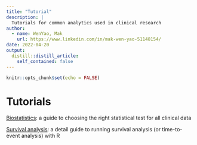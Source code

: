 ```yaml
---
title: "Tutorial"
description: |
  Tutorials for common analytics used in clinical research 
author:
  - name: WenYao, Mak
    url: https://www.linkedin.com/in/mak-wen-yao-51148154/
date: 2022-04-20
output:
  distill::distill_article:
    self_contained: false
---
```



```r
knitr::opts_chunk$set(echo = FALSE)
```

# Tutorials 

[Biostatistics](https://wenyao-mak.netlify.app/posts/2022-04-17-choosing-the-right-statistical-test/): a guide to choosing the right statistical test for all clinical data 

[Survival analysis](https://wenyao-mak.netlify.app/posts/2021-05-04-survival-analysis/): a detail guide to running survival analysis (or time-to-event analysis) with R


